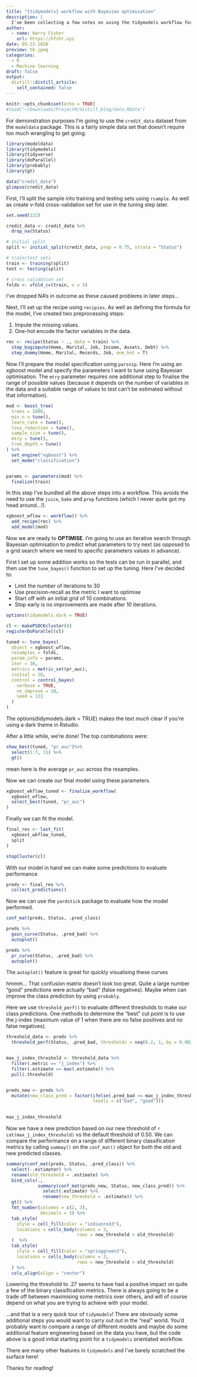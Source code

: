 ```yaml
---
title: "{tidymodels} workflow with Bayesian optimisation"
description: |
  I've been collecting a few notes on using the tidymodels workflow for modelling, and thought it might be worth sharing them here. More for personal reference than anything, but someone might find my ramblings useful! 
author:
  - name: Harry Fisher
    url: https://hfshr.xyz
date: 05-23-2020
preview: tb.jpeg
categories:
  - R
  - Machine learning
draft: false
output:
  distill::distill_article:
    self_contained: false
---
```


```r
knitr::opts_chunk$set(echo = TRUE)
#load("~/Downloads/ProjectR/distill_blog/data.RData")
```

For demonstration purposes I'm going to use the `credit_data` dataset from the `modeldata` package. This is a fairly simple data set that doesn't require too much wrangling to get going.

```r
library(modeldata)
library(tidymodels)
library(tidyverse)
library(doParallel)
library(probably)
library(gt)

data("credit_data")
glimpse(credit_data)
```

First, I'll split the sample into training and testing sets using `rsample`. As well as create v-fold cross-validation set for use in the tuning step later.

```r
set.seed(122)

credit_data <- credit_data %>%
  drop_na(Status)

# initial split
split <- initial_split(credit_data, prop = 0.75, strata = "Status")

# train/test sets
train <- training(split)
test <- testing(split)

# cross validation set
folds <- vfold_cv(train, v = 5)

```

<aside>
I've dropped NA's in outcome as these caused problems in later steps...
</aside>

Next, I'll set up the recipe using `recipies`. As well as defining the formula for the model, I've created two preprocessing steps:

1. Impute the missing values.  
2. One-hot encode the factor variables in the data.

```r
rec <- recipe(Status ~ ., data = train) %>%
  step_bagimpute(Home, Marital, Job, Income, Assets, Debt) %>%
  step_dummy(Home, Marital, Records, Job, one_hot = T) 

```

Now I'll prepare the model specification using `parsnip`. Here I'm using an xgboost model and specify the parameters I want to tune using Bayesian optimisation. 
The `mtry` parameter requires one additional step to finalise the range of possible values (because it depends on the number of variables in the data and a suitable range of values to test can't be estimated without that information).

```r

mod <- boost_tree(
  trees = 1000,
  min_n = tune(),
  learn_rate = tune(),
  loss_reduction = tune(),
  sample_size = tune(),
  mtry = tune(),
  tree_depth = tune()
) %>%
  set_engine("xgboost") %>%
  set_mode("classification")


params <- parameters(mod) %>%
  finalize(train)

```

In this step I've bundled all the above steps into a workflow. This avoids the need to use the `juice`, `bake` and `prep` functions (which I never quite got my head around...!). 

```r
xgboost_wflow <- workflow() %>%
  add_recipe(rec) %>%
  add_model(mod)
```

Now we are ready to **OPTIMISE**. I'm going to use an iterative search through Bayesian optimisation to predict what parameters to try next (as opposed to a grid search where we need to specific parameters values in advance).

First I set up some addition works so the tests can be run in parallel, and then use the `tune_bayes()` function to set up the tuning. 
Here I've decided to:

- Limit the number of iterations to 30
- Use precision-recall as the metric I want to optimise
- Start off with an initial grid of 10 combinations.
- Stop early is no improvements are made after 10 iterations. 

```r
options(tidymodels.dark = TRUE)

cl <- makePSOCKcluster(8)
registerDoParallel(cl)

tuned <- tune_bayes(
  object = xgboost_wflow,
  resamples = folds,
  param_info = params,
  iter = 30,
  metrics = metric_set(pr_auc),
  initial = 10,
  control = control_bayes(
    verbose = TRUE,
    no_improve = 10,
    seed = 123
  )
)


```

<aside>
The options(tidymodels.dark = TRUE) makes the text _much_ clear if you're using a dark theme in Rstudio.
</aside>

After a little while, we're done! The top combinations were:

```r
show_best(tuned, "pr_auc")%>% 
  select(1:7, 11) %>% 
  gt()
```

<aside>
mean here is the average `pr_auc` across the resamples.
</aside>

Now we can create our final model using these parameters.

```r

xgboost_wkflow_tuned <- finalize_workflow(
  xgboost_wflow,
  select_best(tuned, "pr_auc")
)

```

Finally we can fit the model.

```r
final_res <- last_fit(
  xgboost_wkflow_tuned,
  split
)

stopCluster(cl)
```

With our model in hand we can make some predictions to evaluate performance

```r

preds <- final_res %>% 
  collect_predictions()

```

Now we can use the `yardstick` package to evaluate how the model performed.

```r
conf_mat(preds, Status, .pred_class)

preds %>%
  gain_curve(Status, .pred_bad) %>%
  autoplot()

preds %>%
  pr_curve(Status, .pred_bad) %>%
  autoplot()

```

<aside>
The `autoplot()` feature is great for quickly visualising these curves
</aside>


hmmm... That confusion matrix doesn't look too great. Quite a large number "good" predictions were actually "bad" (false negatives). Maybe when can improve the class prediction by using `probably`. 

Here we use `threshold_perf()` to evaluate different thresholds to make our class predictions. One methods to determine the "best" cut point is to use the j-index (maximum value of 1 when there are no false positives and no false negatives).

```r

threshold_data <- preds %>%
  threshold_perf(Status, .pred_bad, thresholds = seq(0.2, 1, by = 0.0025))


max_j_index_threshold <- threshold_data %>%
  filter(.metric == "j_index") %>%
  filter(.estimate == max(.estimate)) %>%
  pull(.threshold)


preds_new <- preds %>% 
  mutate(new_class_pred = factor(ifelse(.pred_bad >= max_j_index_threshold, "bad", "good"), 
                                 levels = c("bad", "good"))) 
  

max_j_index_threshold
```

Now we have a new prediction based on our new threshold of `r cat(max_j_index_threshold)` vs the default threshold of 0.50. We can compare the performance on a range of different binary classification metrics by calling `summay()` on the `conf_mat()` object for both the old and new predicted classes.

```r
summary(conf_mat(preds, Status, .pred_class)) %>%
  select(-.estimator) %>%
  rename(old_threshold = .estimate) %>%
  bind_cols(.,
            summary(conf_mat(preds_new, Status, new_class_pred)) %>%
              select(.estimate) %>%
              rename(new_threshold = .estimate)) %>%
  gt() %>%
  fmt_number(columns = c(2, 3),
             decimals = 3) %>%
  tab_style(
    style = cell_fill(color = "indianred3"),
    locations = cells_body(columns = 3,
                           rows = new_threshold < old_threshold)
  )  %>%
  tab_style(
    style = cell_fill(color = "springgreen3"),
    locations = cells_body(columns = 3,
                           rows = new_threshold > old_threshold)
  ) %>% 
  cols_align(align = "center")

```

Lowering the threshold to .27 seems to have had a positive impact on quite a few of the binary classification metrics. There is always going to be a trade off between maximising some metrics over others, and will of course depend on what you are trying to achieve with your model. 

...and that is a very quick tour of `tidymodels`! There are obviously some additional steps you would want to carry out out in the "real" world. You'd probably want to compare a range of different models and maybe do some additional feature engineering based on the data you have, but the code above is a good initial starting point for a `tidymodels` orientated workflow. 

<aside>
There are many other features in `tidymodels` and I've barely scratched the surface here!
</aside>

Thanks for reading!